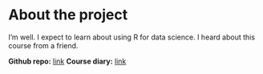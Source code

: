 
# About the project

I'm well. I expect to learn about using R for data science. I heard about this course from a friend.

**Github repo:** [link](https://github.com/mjelbart/IODS-project/)
**Course diary:** [link](https://mjelbart.github.io/IODS-project/)
